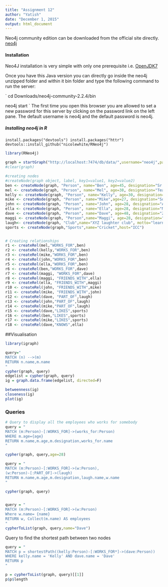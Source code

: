 ```yaml
---
title: "Assignment 12"
author: "Yatish"
date: "December 1, 2015"
output: html_document
---
```


Neo4j community edition can be downloaded from the official site directly. [neo4j](http://neo4j.com/download/other-releases/)

#### Installation

Neo4J installation is very simple with only one prerequisite i.e. [OpenJDK7](http://openjdk.java.net/)

Once you have this Java version you can directly go inside the neo4j unzipped folder and within it bin folder and type the following command to run the server:

`
cd Downloads/neo4j-community-2.2.4/bin

neo4j start
`
The first time you open this browser you are allowed to set a new password for this server by clicking on the password link on the left pane. The default username is neo4j and the default password is neo4j.

##### Installing neo4j in R
`install.packages("devtools")
install.packages("httr")
devtools::install_github("nicolewhite/RNeo4j")`

```r
library(RNeo4j)
```

```r
graph = startGraph("http://localhost:7474/db/data/",username="neo4j",password="yatish")
#clear(graph)
```


```r
#creating nodes
#createNode(graph object, label, key1=value1, key2=value2)
ben <- createNode(graph, "Person", name="Ben", age=45, designation="Sr. Manager")
mel <- createNode(graph, "Person", name="Mel", age=38, designation="Team Leader")
kelly <- createNode(graph, "Person", name="Kelly", age=30, designation="Programmer")
mike <- createNode(graph, "Person", name="Mike",age=27, designation="Software Tester")
john <- createNode(graph, "Person", name="John", age=28, designation="Android developer")
ella <- createNode(graph, "Person", name="Ella", age=28, designation="Marketing")
dave <- createNode(graph, "Person", name="Dave", age=48, designation="Zonal Head")
maggi <- createNode(graph, "Person",name="Maggi", age=28, designation="Assistant")
laugh<- createNode(graph, "Club",name="XYZ laughter club", motto="learn to laugh",members=50)
sports <- createNode(graph,"Sports",name="Cricket",host="ICC")


# Creating relationships
r1 <- createRel(mel,"WORKS_FOR",ben)
r2 <- createRel(kelly,"WORKS_FOR",ben)
r3 <- createRel(mike,"WORKS_FOR",ben)
r4 <- createRel(john,"WORKS_FOR",ben)
r5 <- createRel(ella,"WORKS_FOR",ben)
r6 <- createRel(ben,"WORKS_FOR",dave)
r7 <- createRel(maggi, "WORKS_FOR",dave)
r8 <- createRel(maggi, "FRIENDS_WITH",ella)
r9 <- createRel(ella, "FRIENDS_WITH",maggi)
r10 <- createRel(john, "FRIENDS_WITH",mike)
r11 <- createRel(mike, "FRIENDS_WITH",john)
r12 <- createRel(dave, "PART_OF",laugh)
r13 <- createRel(john,"PART_OF",laugh)
r14 <- createRel(mike,"PART_OF",laugh)
r15 <- createRel(dave,"LIKES",sports)
r16 <- createRel(ben,"LIKES",sports)
r17 <- createRel(mike,"LIKES",sports)
r18 <- createRel(dave,"KNOWS",ella)
```

##Visualisation

```r
library(igraph)

query="
MATCH (n) -->(m)
RETURN n.name,m.name
"
cypher(graph, query)
edgelist = cypher(graph, query)
ig = graph.data.frame(edgelist, directed=F)

betweenness(ig)
closeness(ig)
plot(ig)
```


### Queries

```r
# Query to display all the employees who works for somebody
query = "
MATCH (m:Person)-[:WORKS_FOR]->(works_for:Person)
WHERE m.age={age}
RETURN m.name,m.age,m.designation,works_for.name
"

cypher(graph, query,age=28)

query = "
MATCH (m:Person)-[:WORKS_FOR]->(w:Person),
(w:Person)-[:PART_OF]->(laugh)
RETURN m.name,m.age,m.designation,laugh.name,w.name
"

cypher(graph, query)


query = "
MATCH (m:Person)-[:WORKS_FOR]->(w:Person)
Where w.name= {name}
RETURN w, Collect(m.name) AS employees
"
cypherToList(graph, query,name="Dave")
```


Query to find the shortest path between two nodes
```r
query = "
MATCH p = shortestPath((kelly:Person)-[:WORKS_FOR*]->(dave:Person))
WHERE kelly.name = 'Kelly' AND dave.name = 'Dave'
RETURN p
"

p = cypherToList(graph, query)[[1]]
p$p$length
```

